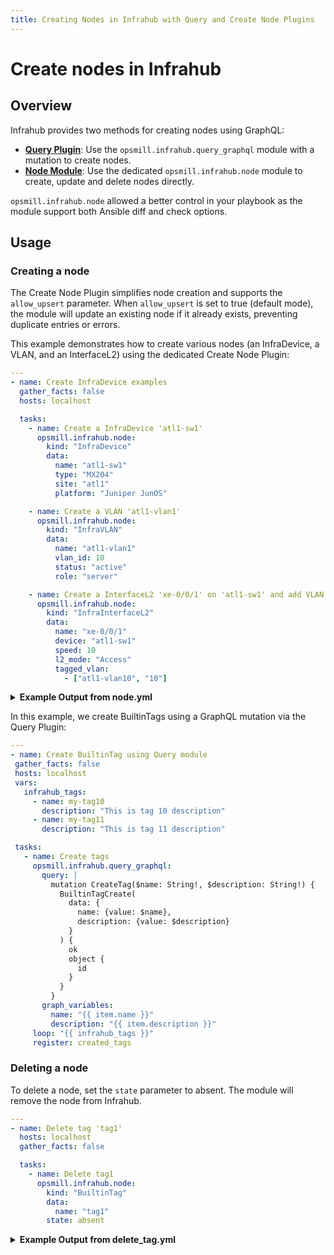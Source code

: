 ```yaml
---
title: Creating Nodes in Infrahub with Query and Create Node Plugins
---
```



# Create nodes in Infrahub

## Overview

Infrahub provides two methods for creating nodes using GraphQL:

- [**Query Plugin**](../references/plugins/query_graphql_module): Use the `opsmill.infrahub.query_graphql` module with a mutation to create nodes.
- [**Node Module**](../references/plugins/node_module): Use the dedicated `opsmill.infrahub.node` module to create, update and delete nodes directly.

`opsmill.infrahub.node` allowed a better control in your playbook as the module support both Ansible diff and check options.

## Usage

### Creating a node

<Tabs>
<TabItem value="create-node-plugin" label="Node Plugin" default>

The Create Node Plugin simplifies node creation and supports the `allow_upsert` parameter.
When `allow_upsert` is set to true (default mode), the module will update an existing node if it already exists, preventing duplicate entries or errors.

This example demonstrates how to create various nodes (an InfraDevice, a VLAN, and an InterfaceL2) using the dedicated Create Node Plugin:

```yaml title="node.yml"
---
- name: Create InfraDevice examples
  gather_facts: false
  hosts: localhost

  tasks:
    - name: Create a InfraDevice 'atl1-sw1'
      opsmill.infrahub.node:
        kind: "InfraDevice"
        data:
          name: "atl1-sw1"
          type: "MX204"
          site: "atl1"
          platform: "Juniper JunOS"

    - name: Create a VLAN 'atl1-vlan1'
      opsmill.infrahub.node:
        kind: "InfraVLAN"
        data:
          name: "atl1-vlan1"
          vlan_id: 10
          status: "active"
          role: "server"

    - name: Create a InterfaceL2 'xe-0/0/1' on 'atl1-sw1' and add VLAN 'atl1-vlan1'
      opsmill.infrahub.node:
        kind: "InfraInterfaceL2"
        data:
          name: "xe-0/0/1"
          device: "atl1-sw1"
          speed: 10
          l2_mode: "Access"
          tagged_vlan:
            - ["atl1-vlan10", "10"]
```

<details>
<summary><b>Example Output from node.yml</b></summary>

```bash
PLAY [Create InfraDevice examples] ********************************************************************

TASK [Create a InfraDevice 'atl1-sw1'] ****************************************************************
changed: [localhost] => {"InfraDevice": {"name": "atl1-sw1", "platform": "Juniper JunOS", "site": "atl1", "type": "MX204"}, "changed": true, "msg": "InfraDevice 18237235-3a70-85f6-2db7-c5139cfb8e9a created"}

TASK [Create a VLAN 'atl1-vlan1'] ********************************************************************
changed: [localhost] => {"InfraVLAN": {"name": "atl1-vlan1", "role": "server", "status": "active", "vlan_id": 10}, "changed": true, "msg": "InfraVLAN 18237235-95f7-64ce-2dbc-c51f7c63c1d5 created"}

TASK [Create a InterfaceL2 'xe-0/0/1' on 'atl1-sw1' and add VLAN 'atl1-vlan1'] ***********************
changed: [localhost] => {"InfraInterfaceL2": {"device": "atl1-sw1", "l2_mode": "Access", "name": "xe-0/0/1", "speed": 10, "tagged_vlan": [["atl1-vlan10", "10"]]}, "changed": true, "msg": "InfraInterfaceL2 18237235-dd9a-4034-2dbb-c51a0c3505ce created"}

PLAY RECAP ********************************************************************************************
localhost                  : ok=3    changed=3    unreachable=0    failed=0    skipped=0    rescued=0    ignored=0
```

</details>
</TabItem>

<TabItem value="query-plugin" label="Creating nodes with the query plugin">

In this example, we create BuiltinTags using a GraphQL mutation via the Query Plugin:

 ```yaml title="node.yml"
---
- name: Create BuiltinTag using Query module
  gather_facts: false
  hosts: localhost
  vars:
    infrahub_tags:
      - name: my-tag10
        description: "This is tag 10 description"
      - name: my-tag11
        description: "This is tag 11 description"

  tasks:
    - name: Create tags
      opsmill.infrahub.query_graphql:
        query: |
          mutation CreateTag($name: String!, $description: String!) {
            BuiltinTagCreate(
              data: {
                name: {value: $name},
                description: {value: $description}
              }
            ) {
              ok
              object {
                id
              }
            }
          }
        graph_variables:
          name: "{{ item.name }}"
          description: "{{ item.description }}"
      loop: "{{ infrahub_tags }}"
      register: created_tags
```

</TabItem>
</Tabs>

### Deleting a node

<Tabs>
<TabItem value="delete-node-plugin" label="Node Plugin" default>

To delete a node, set the `state` parameter to absent. The module will remove the node from Infrahub.

```yaml title="delete_tag.yml"
---
- name: Delete tag 'tag1'
  hosts: localhost
  gather_facts: false

  tasks:
    - name: Delete tag1
      opsmill.infrahub.node:
        kind: "BuiltinTag"
        data:
          name: "tag1"
        state: absent
```

<details>
<summary><b>Example Output from delete_tag.yml</b></summary>

```bash
TASK [Delete tag1] *********************************************************************
changed: [localhost] => {"BuiltinTag": {"__typename": "BuiltinTag", "description": {"value": null}, "display_label": "tag1", "hfid": ["tag1"], "id": "182371ab-d055-096d-2dbd-c51e34a81383", "name": {"value": "tag1"}}, "changed": true, "msg": "BuiltinTag 182371ab-d055-096d-2dbd-c51e34a81383 deleted"}
```

</details>
</TabItem>
</Tabs>